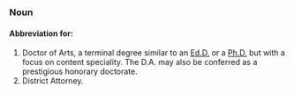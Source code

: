 ===Noun===

====Abbreviation for:====

#Doctor of Arts, a terminal degree similar to an [[Ed.D.]] or a [[Ph.D.]] but with a focus on content speciality. The D.A. may also be conferred as a prestigious honorary doctorate.
#District Attorney.